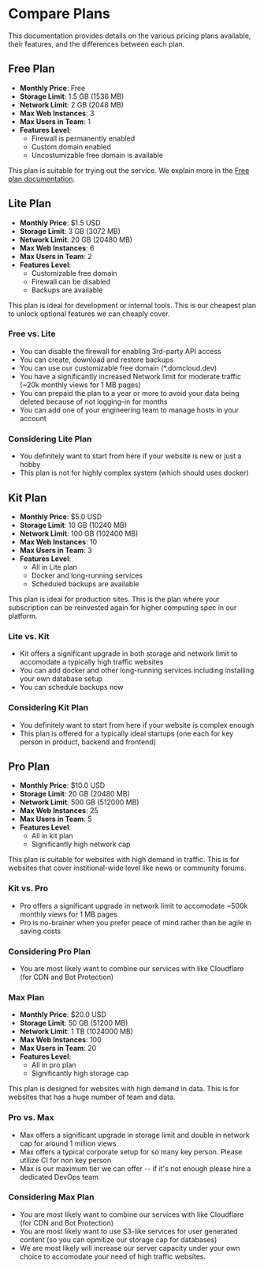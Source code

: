 # Compare Plans

This documentation provides details on the various pricing plans available, their features, and the differences between each plan. 

## Free Plan

- **Monthly Price**: Free
- **Storage Limit**: 1.5 GB (1536 MB)
- **Network Limit**: 2 GB (2048 MB)
- **Max Web Instances**: 3
- **Max Users in Team**: 1
- **Features Level**: 
  - Firewall is permanently enabled
  - Custom domain enabled
  - Uncostumizable free domain is available

This plan is suitable for trying out the service. We explain more in the [Free plan documentation](./free-plan.mdx).

## Lite Plan

- **Monthly Price**: $1.5 USD
- **Storage Limit**: 3 GB (3072 MB)
- **Network Limit**: 20 GB (20480 MB)
- **Max Web Instances**: 6
- **Max Users in Team**: 2
- **Features Level**:
  - Customizable free domain
  - Firewall can be disabled
  - Backups are available

This plan is ideal for development or internal tools. This is our cheapest plan to unlock optional features we can cheaply cover.

### Free vs. Lite

- You can disable the firewall for enabling 3rd-party API access
- You can create, download and restore backups
- You can use our customizable free domain (*.domcloud.dev)
- You have a significantly increased Network limit for moderate traffic (~20k monthly views for 1 MB pages)
- You can prepaid the plan to a year or more to avoid your data being deleted because of not logging-in for months
- You can add one of your engineering team to manage hosts in your account

### Considering Lite Plan

- You definitely want to start from here if your website is new or just a hobby
- This plan is not for highly complex system (which should uses docker)

## Kit Plan

- **Monthly Price**: $5.0 USD
- **Storage Limit**: 10 GB (10240 MB)
- **Network Limit**: 100 GB (102400 MB)
- **Max Web Instances**: 10
- **Max Users in Team**: 3
- **Features Level**:
  - All in Lite plan
  - Docker and long-running services
  - Scheduled backups are available

This plan is ideal for production sites. This is the plan where your subscription can be reinvested again for higher computing spec in our platform.

### Lite vs. Kit

- Kit offers a significant upgrade in both storage and network limit to accomodate a typically high traffic websites
- You can add docker and other long-running services including installing your own database setup
- You can schedule backups now

### Considering Kit Plan

- You definitely want to start from here if your website is complex enough
- This plan is offered for a typically ideal startups (one each for key person in product, backend and frontend)

## Pro Plan

- **Monthly Price**: $10.0 USD
- **Storage Limit**: 20 GB (20480 MB)
- **Network Limit**: 500 GB (512000 MB)
- **Max Web Instances**: 25
- **Max Users in Team**: 5
- **Features Level**:
  - All in kit plan
  - Significantly high network cap

This plan is suitable for websites with high demand in traffic. This is for websites that cover institional-wide level like news or community forums.

### Kit vs. Pro

- Pro offers a significant upgrade in network limit to accomodate ~500k monthly views for 1 MB pages
- Pro is no-brainer when you prefer peace of mind rather than be agile in saving costs

### Considering Pro Plan

- You are most likely want to combine our services with like Cloudflare (for CDN and Bot Protection)

### Max Plan

- **Monthly Price**: $20.0 USD
- **Storage Limit**: 50 GB (51200 MB)
- **Network Limit**: 1 TB (1024000 MB)
- **Max Web Instances**: 100
- **Max Users in Team**: 20
- **Features Level**:
  - All in pro plan
  - Significantly high storage cap

This plan is designed for websites with high demand in data. This is for websites that has a huge number of team and data.

### Pro vs. Max

- Max offers a significant upgrade in storage limit and double in network cap for around 1 million views
- Max offers a typical corporate setup for so many key person. Please utilize CI for non key person
- Max is our maximum tier we can offer -- if it's not enough please hire a dedicated DevOps team

### Considering Max Plan

- You are most likely want to combine our services with like Cloudflare (for CDN and Bot Protection)
- You are most likely want to use S3-like services for user generated content (so you can opmitize our storage cap for databases)
- We are most likely will increase our server capacity under your own choice to accomodate your need of high traffic websites.
